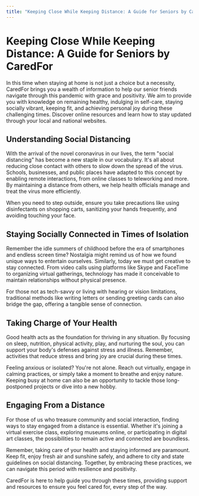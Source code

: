 ```yaml
---
title: "Keeping Close While Keeping Distance: A Guide for Seniors by CaredFor"
---
```


# Keeping Close While Keeping Distance: A Guide for Seniors by CaredFor

In this time when staying at home is not just a choice but a necessity, CaredFor brings you a wealth of information to help our senior friends navigate through this pandemic with grace and positivity. We aim to provide you with knowledge on remaining healthy, indulging in self-care, staying socially vibrant, keeping fit, and achieving personal joy during these challenging times. Discover online resources and learn how to stay updated through your local and national websites.

## Understanding Social Distancing

With the arrival of the novel coronavirus in our lives, the term "social distancing" has become a new staple in our vocabulary. It's all about reducing close contact with others to slow down the spread of the virus. Schools, businesses, and public places have adapted to this concept by enabling remote interactions, from online classes to teleworking and more. By maintaining a distance from others, we help health officials manage and treat the virus more efficiently.

When you need to step outside, ensure you take precautions like using disinfectants on shopping carts, sanitizing your hands frequently, and avoiding touching your face.

## Staying Socially Connected in Times of Isolation

Remember the idle summers of childhood before the era of smartphones and endless screen time? Nostalgia might remind us of how we found unique ways to entertain ourselves. Similarly, today we must get creative to stay connected. From video calls using platforms like Skype and FaceTime to organizing virtual gatherings, technology has made it conceivable to maintain relationships without physical presence.

For those not as tech-savvy or living with hearing or vision limitations, traditional methods like writing letters or sending greeting cards can also bridge the gap, offering a tangible sense of connection.

## Taking Charge of Your Health

Good health acts as the foundation for thriving in any situation. By focusing on sleep, nutrition, physical activity, play, and nurturing the soul, you can support your body's defenses against stress and illness. Remember, activities that reduce stress and bring joy are crucial during these times.

Feeling anxious or isolated? You're not alone. Reach out virtually, engage in calming practices, or simply take a moment to breathe and enjoy nature. Keeping busy at home can also be an opportunity to tackle those long-postponed projects or dive into a new hobby.

## Engaging From a Distance

For those of us who treasure community and social interaction, finding ways to stay engaged from a distance is essential. Whether it's joining a virtual exercise class, exploring museums online, or participating in digital art classes, the possibilities to remain active and connected are boundless.

Remember, taking care of your health and staying informed are paramount. Keep fit, enjoy fresh air and sunshine safely, and adhere to city and state guidelines on social distancing. Together, by embracing these practices, we can navigate this period with resilience and positivity.

CaredFor is here to help guide you through these times, providing support and resources to ensure you feel cared for, every step of the way.
